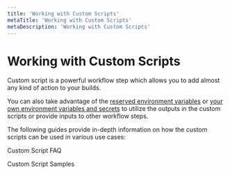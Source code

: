```yaml
---
title: 'Working with Custom Scripts'
metaTitle: 'Working with Custom Scripts'
metaDescription: 'Working with Custom Scripts'
---
```



# Working with Custom Scripts

Custom script is a powerful workflow step which allows you to add almost any kind of action to your builds.

You can also take advantage of the [reserved environment variables](../../environment-variables/appcircle-specific-environment-variables) or [your own environment variables and secrets](../../environment-variables/managing-variables) to utilize the outputs in the custom scripts or provide inputs to other workflow steps.

The following guides provide in-depth information on how the custom scripts can be used in various use cases:

<ContentRef url="./custom-script-faq">Custom Script FAQ</ContentRef>

<ContentRef url="./custom-script-samples">Custom Script Samples</ContentRef>
